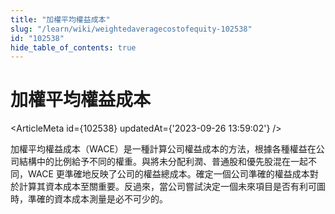 ```yaml
---
title: "加權平均權益成本"
slug: "/learn/wiki/weightedaveragecostofequity-102538"
id: "102538"
hide_table_of_contents: true
---
```



# 加權平均權益成本

<ArticleMeta id={102538} updatedAt={'2023-09-26 13:59:02'} />
<div className='border-solid border-b border-t-0 my-4 border-[var(--ifm-color-gray-300)]' />

加權平均權益成本（WACE）是一種計算公司權益成本的方法，根據各種權益在公司結構中的比例給予不同的權重。與將未分配利潤、普通股和優先股混在一起不同，WACE 更準確地反映了公司的權益總成本。確定一個公司準確的權益成本對於計算其資本成本至關重要。反過來，當公司嘗試決定一個未來項目是否有利可圖時，準確的資本成本測量是必不可少的。

